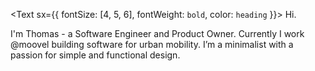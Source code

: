 <Text sx={{ fontSize: [4, 5, 6], fontWeight: `bold`, color: `heading` }}>
  Hi.
</Text>

I'm Thomas - a Software Engineer and Product Owner. Currently I work @moovel building software for urban mobility. I’m a minimalist with a passion for simple and functional design. 